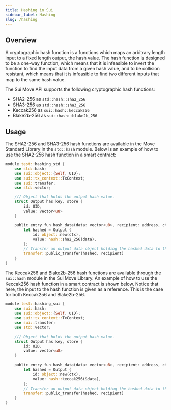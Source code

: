 ```yaml
---
title: Hashing in Sui
sidebar_label: Hashing
slug: /hashing
---
```


## Overview

A cryptographic hash function is a functions which maps an arbitrary length input to a fixed length output, the hash value. The hash function is designed to be a one-way function, which means that it is infeasible to invert the function to find the input data from a given hash value, and to be collision resistant, which means that it is infeasible to find two different inputs that map to the same hash value.

The Sui Move API supports the following cryptographic hash functions:

-   SHA2-256 as `std::hash::sha2_256`
-   SHA3-256 as `std::hash::sha3_256`
-   Keccak256 as `sui::hash::keccak256`
-   Blake2b-256 as `sui::hash::blake2b_256`

## Usage

The SHA2-256 and SHA3-256 hash functions are available in the Move Standard Library in the `std::hash` module. Below is an example of how to use the SHA2-256 hash function in a smart contract:

```rust
module test::hashing_std {
    use std::hash;
    use sui::object::{Self, UID};
    use sui::tx_context::TxContext;
    use sui::transfer;
    use std::vector;

    /// Object that holds the output hash value.
    struct Output has key, store {
        id: UID,
        value: vector<u8>
    }

    public entry fun hash_data(data: vector<u8>, recipient: address, ctx: &mut TxContext) {
        let hashed = Output {
            id: object::new(ctx),
            value: hash::sha2_256(data),
        };
        // Transfer an output data object holding the hashed data to the recipient.
        transfer::public_transfer(hashed, recipient)
    }
}
```

The Keccak256 and Blake2b-256 hash functions are available through the `sui::hash` module in the Sui Move Library. An example of how to use the Keccak256 hash function in a smart contract is shown below. Notice that here, the input to the hash function is given as a reference. This is the case for both Keccak256 and Blake2b-256.

```rust
module test::hashing_sui {
    use sui::hash;
    use sui::object::{Self, UID};
    use sui::tx_context::TxContext;
    use sui::transfer;
    use std::vector;

    /// Object that holds the output hash value.
    struct Output has key, store {
        id: UID,
        value: vector<u8>
    }

    public entry fun hash_data(data: vector<u8>, recipient: address, ctx: &mut TxContext) {
        let hashed = Output {
            id: object::new(ctx),
            value: hash::keccak256(&data),
        };
        // Transfer an output data object holding the hashed data to the recipient.
        transfer::public_transfer(hashed, recipient)
    }
}
```
